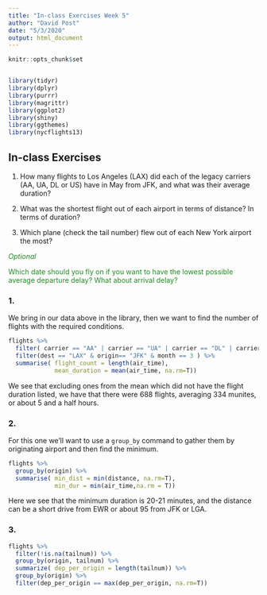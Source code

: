 ```yaml
---
title: "In-class Exercises Week 5"
author: "David Post"
date: "5/3/2020"
output: html_document
---
```


```r
knitr::opts_chunk$set


library(tidyr)
library(dplyr)
library(purrr)
library(magrittr)
library(ggplot2)
library(shiny)
library(ggthemes)
library(nycflights13)
```


## In-class Exercises  {.smaller .build}

1. How many flights to Los Angeles (LAX) did each of the legacy carriers (AA, UA, DL or US) have in May from JFK, and what was their average duration?

2. What was the shortest flight out of each airport in terms of distance? In terms of duration?

3. Which plane (check the tail number) flew out of each New York airport the most?

<div style="color:forestgreen">
*Optional*

Which date should you fly on if you want to have the lowest possible average departure delay? What about arrival delay? 
</div>

### 1.

We bring in our data above in the library, then we want to find the number of flights with the
required conditions.

```r
flights %>% 
  filter( carrier == "AA" | carrier == "UA" | carrier == "DL" | carrier== "US" ) %>% 
  filter(dest == "LAX" & origin== "JFK" & month == 3 ) %>%
  summarise( flight_count = length(air_time), 
             mean_duration = mean(air_time, na.rm=T))

``` 

We see that excluding ones from the mean which did not have the flight duration listed, we have 
that there were 688 flights, averaging 334 munites, or about 5 and a half hours.

### 2.

For this one we'll want to use a `group_by` command to gather them by originating airport and
then find the minimum.
```r
flights %>%
  group_by(origin) %>%
  summarise( min_dist = min(distance, na.rm=T),
             min_dur = min(air_time,na.rm = T))
```

Here we see that the minimum duration is 20-21 minutes, and the distance can be a short drive
from EWR or about 95 from JFK or LGA.

### 3.

```r
flights %>%
  filter(!is.na(tailnum)) %>%
  group_by(origin, tailnum) %>%
  summarize( dep_per_origin = length(tailnum)) %>%
  group_by(origin) %>%
  filter(dep_per_origin == max(dep_per_origin, na.rm=T))
```
